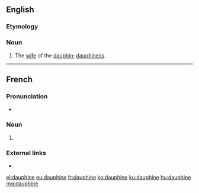 ==English==

===Etymology===
{{borrowing|fr|lang=en}}

===Noun===
{{en-noun}}

# The [[wife]] of the [[dauphin]]; [[dauphiness]].

{{Webster 1913}}

----

==French==

===Pronunciation===
* {{IPA|/dɔfin/|lang=fr}}

===Noun===
{{fr-noun|f}}

# {{feminine noun of|dauphin|lang=fr}}

===External links===
* {{R:TLFi}}

[[el:dauphine]]
[[eu:dauphine]]
[[fr:dauphine]]
[[ko:dauphine]]
[[ku:dauphine]]
[[hu:dauphine]]
[[mg:dauphine]]